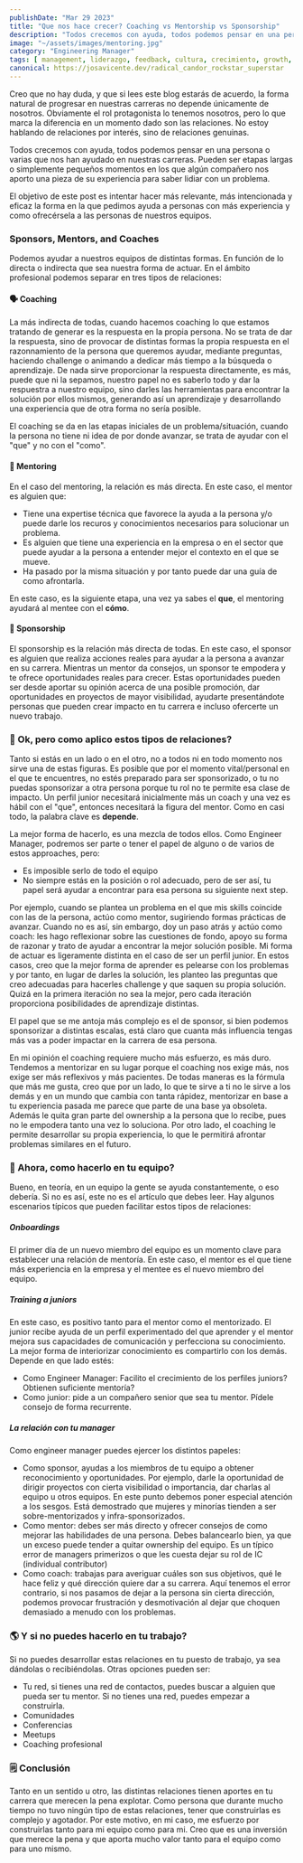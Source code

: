 ```yaml
---
publishDate: "Mar 29 2023"
title: "Que nos hace crecer? Coaching vs Mentorship vs Sponsorship"
description: "Todos crecemos con ayuda, todos podemos pensar en una persona o varias que nos han ayudado en nuestras carreras. Llega un momento en nuestra carrera que dejamos de ser mentees y pasamos a ser mentores."
image: "~/assets/images/mentoring.jpg"
category: "Engineering Manager"
tags: [ management, liderazgo, feedback, cultura, crecimiento, growth, carrera, mentorship, sponsorship, coaching, mentor, sponsor ]
canonical: https://josavicente.dev/radical_candor_rockstar_superstar
---
```


Creo que no hay duda, y que si lees este blog estarás de acuerdo, la forma natural de progresar en nuestras carreras no depende únicamente
de nosotros. Obviamente el rol protagonista lo tenemos nosotros, pero lo que marca la diferencia en un momento dado son las relaciones. No estoy
hablando de relaciones por interés, sino de relaciones genuinas.

Todos crecemos con ayuda, todos podemos pensar en una persona o varias que nos han ayudado en nuestras carreras. Pueden ser etapas largas o
simplemente pequeños momentos en los que algún compañero nos aporto una pieza de su experiencia para saber lidiar con un problema.

El objetivo de este post es intentar hacer más relevante, más intencionada y eficaz la forma en la que pedimos ayuda a personas con más experiencia
y como ofrecérsela a las personas de nuestros equipos.

### Sponsors, Mentors, and Coaches

Podemos ayudar a nuestros equipos de distintas formas. En función de lo directa o indirecta que sea nuestra forma de actuar. En el ámbito profesional podemos
separar en tres tipos de relaciones:

#### 🗣️ Coaching 

La más indirecta de todas, cuando hacemos coaching lo que estamos tratando de generar es la respuesta en la propia persona. No se trata de dar la respuesta, sino
de provocar de distintas formas la propia respuesta en el razonnamiento de la persona que queremos ayudar, mediante preguntas, haciendo challenge o animando a dedicar más
tiempo a la búsqueda o aprendizaje. De nada sirve proporcionar la respuesta directamente, es más, puede que ni la sepamos,
nuestro papel no es saberlo todo y dar la respuestra a nuestro equipo, sino darles las herramientas para encontrar la solución por ellos mismos, generando así
un aprendizaje y desarrollando una experiencia que de otra forma no sería posible.

El coaching se da en las etapas iniciales de un problema/situación, cuando la persona no tiene ni idea de por donde avanzar, se trata de ayudar con el "que" y no con el "como".

#### 📘 Mentoring 

En el caso del mentoring, la relación es más directa. En este caso, el mentor es alguien que:

- Tiene una expertise técnica que favorece la ayuda a la persona y/o puede darle los recuros y conocimientos necesarios para solucionar un problema.
- Es alguien que tiene una experiencia en la empresa o en el sector que puede ayudar a la persona a entender mejor el contexto en el que se mueve.
- Ha pasado por la misma situación y por tanto puede dar una guía de como afrontarla.

En este caso, es la siguiente etapa, una vez ya sabes el **que**, el mentoring ayudará al mentee con el **cómo**.

#### 🏅 Sponsorship

El sponsorship es la relación más directa de todas. En este caso, el sponsor es alguien que realiza acciones reales para ayudar a la persona a avanzar en su carrera.
Mientras un mentor da consejos, un sponsor te empodera y te ofrece oportunidades reales para crecer. Estas oportunidades pueden ser desde aportar su opinión acerca de una posible promoción,
dar oportunidades en proyectos de mayor visibilidad, ayudarte presentándote personas que pueden crear impacto en tu carrera e incluso ofercerte un nuevo trabajo.

### 💭 Ok, pero como aplico estos tipos de relaciones?

Tanto si estás en un lado o en el otro, no a todos ni en todo momento nos sirve una de estas figuras. Es posible que por el momento vital/personal en el que te encuentres, no estés preparado
para ser sponsorizado, o tu no puedas sponsorizar a otra persona porque tu rol no te permite esa clase de impacto. Un perfil junior necesitará inicialmente más un coach y una vez es hábil con el "que",
entonces necesitará la figura del mentor. Como en casi todo, la palabra clave es **depende**. 

La mejor forma de hacerlo, es una mezcla de todos ellos. Como Engineer Manager, podremos ser parte o tener el papel de alguno o de varios de estos approaches, pero:

- Es imposible serlo de todo el equipo
- No siempre estás en la posición o rol adecuado, pero de ser así, tu papel será ayudar a encontrar para esa persona su siguiente next step.

Por ejemplo, cuando se plantea un problema en el que mis skills coincide con las de la persona, actúo como mentor, sugiriendo formas prácticas de avanzar. Cuando no es así, sin embargo, doy un paso atrás y actúo como coach: 
les hago reflexionar sobre las cuestiones de fondo, apoyo su forma de razonar y trato de ayudar a encontrar la mejor solución posible.
Mi forma de actuar es ligeramente distinta en el caso de ser un perfil junior. En estos casos, creo que la mejor forma de aprender es pelearse con los problemas y por tanto, en lugar de darles la solución, les planteo las preguntas
que creo adecuadas para hacerles challenge y que saquen su propia solución. Quizá en la primera iteración no sea la mejor, pero cada iteración proporciona posibilidades de aprendizaje distintas.

El papel que se me antoja más complejo es el de sponsor, si bien podemos sponsorizar a distintas escalas, está claro que cuanta más influencia tengas más vas a poder impactar en la carrera de esa persona.

En mi opinión el coaching requiere mucho más esfuerzo, es más duro. Tendemos a mentorizar en su lugar porque el coaching nos exige más, nos exige ser más reflexivos y más pacientes. De todas maneras es la fórmula que más me gusta,
creo que por un lado, lo que te sirve a ti no le sirve a los demás y en un mundo que cambia con tanta rápidez, mentorizar en base a tu experiencia pasada me parece que parte de una base ya obsoleta. Además le quita gran parte
del ownership a la persona que lo recibe, pues no le empodera tanto una vez lo soluciona. Por otro lado, el coaching le permite desarrollar su propia experiencia, lo que le permitirá afrontar problemas similares en el futuro.

### 🏈 Ahora, como hacerlo en tu equipo?

Bueno, en teoría, en un equipo la gente se ayuda constantemente, o eso debería. Si no es así, este no es el artículo que debes leer. Hay algunos escenarios típicos que pueden facilitar estos tipos de relaciones:

##### Onboardings 
El primer día de un nuevo miembro del equipo es un momento clave para establecer una relación de mentoría. En este caso, el mentor es el que tiene más experiencia en la empresa y el mentee es el nuevo miembro del equipo.

##### Training a juniors 
En este caso, es positivo tanto para el mentor como el mentorizado. El junior recibe ayuda de un perfil experimentado del que aprender y el mentor mejora sus capacidades de comunicación y perfecciona su conocimiento. 
La mejor forma de interiorizar conocimiento es compartirlo con los demás. Depende en que lado estés:

- Como Engineer Manager: Facilito el crecimiento de los perfiles juniors? Obtienen suficiente mentoría?
- Como junior: pide a un compañero senior que sea tu mentor. Pídele consejo de forma recurrente.

##### La relación con tu manager
Como engineer manager puedes ejercer los distintos papeles:

- Como sponsor, ayudas a los miembros de tu equipo a obtener reconocimiento y oportunidades. Por ejemplo, darle la oportunidad de dirigir proyectos con cierta visibilidad o importancia, dar charlas al equipo u otros equipos. En este punto debemos poner especial atención a los sesgos. Está demostrado que mujeres y minorías tienden a ser sobre-mentorizados y infra-sponsorizados. 
- Como mentor: debes ser más directo y ofrecer consejos de como mejorar las habilidades de una persona. Debes balancearlo bien, ya que un exceso puede tender a quitar ownership del equipo. Es un típico error de managers primerizos o que les cuesta dejar su rol de IC (individual contributor)
- Como coach: trabajas para averiguar cuáles son sus objetivos, qué le hace feliz y qué dirección quiere dar a su carrera. Aquí tenemos el error contrario, si nos pasamos de dejar a la persona sin cierta dirección, podemos provocar frustración y desmotivación al dejar que choquen demasiado a menudo con los problemas.

### 🌎 Y si no puedes hacerlo en tu trabajo?

Si no puedes desarrollar estas relaciones en tu puesto de trabajo, ya sea dándolas o recibiéndolas. Otras opciones pueden ser:

- Tu red, si tienes una red de contactos, puedes buscar a alguien que pueda ser tu mentor. Si no tienes una red, puedes empezar a construirla.
- Comunidades
- Conferencias
- Meetups 
- Coaching profesional

### 🗒️ Conclusión

Tanto en un sentido u otro, las distintas relaciones tienen aportes en tu carrera que merecen la pena explotar. Como persona que durante mucho tiempo no tuvo ningún tipo de estas relaciones, tener que construirlas es complejo y agotador.
Por este motivo, en mi caso, me esfuerzo por construirlas tanto para mi equipo como para mi. Creo que es una inversión que merece la pena y que aporta mucho valor tanto para el equipo como para uno mismo.